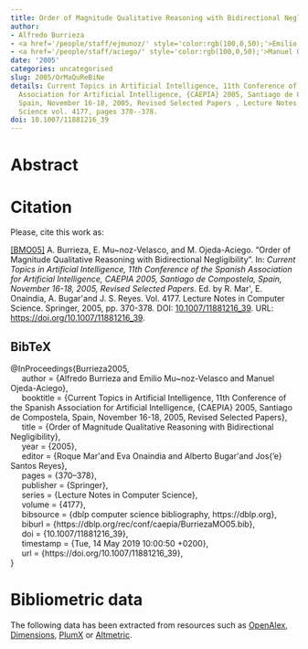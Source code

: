```yaml
---
title: Order of Magnitude Qualitative Reasoning with Bidirectional Negligibility
author:
- Alfredo Burrieza
- <a href='/people/staff/ejmunoz/' style='color:rgb(100,0,50);'>Emilio Muñoz Velasco</a>
- <a href='/people/staff/aciego/' style='color:rgb(100,0,50);'>Manuel Ojeda-Aciego</a>
date: '2005'
categories: uncategorised
slug: 2005/OrMaQuReBiNe
details: Current Topics in Artificial Intelligence, 11th Conference of the Spanish
  Association for Artificial Intelligence, {CAEPIA} 2005, Santiago de Compostela,
  Spain, November 16-18, 2005, Revised Selected Papers , Lecture Notes in Computer
  Science vol. 4177, pages 370--378.
doi: 10.1007/11881216_39
---
```




# Abstract










# Citation
Please, cite this work as:


<a name=bib-Burrieza2005></a>[[BMO05]](#cite-Burrieza2005) A. Burrieza, E. Mu~noz-Velasco, and M. Ojeda-Aciego. “Order of Magnitude Qualitative Reasoning with Bidirectional Negligibility”. In: _Current Topics in Artificial Intelligence, 11th Conference of the Spanish Association for Artificial Intelligence, CAEPIA 2005, Santiago de Compostela, Spain, November 16-18, 2005, Revised Selected Papers_. Ed. by R. Mar\'\in, E. Onaindia, A. Bugar\'\in and J. S. Reyes. Vol. 4177. Lecture Notes in Computer Science. Springer, 2005, pp. 370-378. DOI: [10.1007/11881216\_39](https://doi.org/10.1007%2F11881216%5C_39). URL: [https://doi.org/10.1007/11881216\_39](https://doi.org/10.1007/11881216\_39).

::: {.callout-note appearance="minimal" collapse=true}

## BibTeX

@InProceedings{Burrieza2005,<br>&nbsp;&nbsp;&nbsp;&nbsp;  author = {Alfredo Burrieza and Emilio Mu~noz-Velasco and Manuel Ojeda-Aciego},<br>&nbsp;&nbsp;&nbsp;&nbsp;  booktitle = {Current Topics in Artificial Intelligence, 11th Conference of the Spanish Association for Artificial Intelligence, {CAEPIA} 2005, Santiago de Compostela, Spain, November 16-18, 2005, Revised Selected Papers},<br>&nbsp;&nbsp;&nbsp;&nbsp;  title = {Order of Magnitude Qualitative Reasoning with Bidirectional Negligibility},<br>&nbsp;&nbsp;&nbsp;&nbsp;  year = {2005},<br>&nbsp;&nbsp;&nbsp;&nbsp;  editor = {Roque Mar\'\in and Eva Onaindia and Alberto Bugar\'\in and Jos{\a'e} Santos Reyes},<br>&nbsp;&nbsp;&nbsp;&nbsp;  pages = {370--378},<br>&nbsp;&nbsp;&nbsp;&nbsp;  publisher = {Springer},<br>&nbsp;&nbsp;&nbsp;&nbsp;  series = {Lecture Notes in Computer Science},<br>&nbsp;&nbsp;&nbsp;&nbsp;  volume = {4177},<br>&nbsp;&nbsp;&nbsp;&nbsp;  bibsource = {dblp computer science bibliography, https://dblp.org},<br>&nbsp;&nbsp;&nbsp;&nbsp;  biburl = {https://dblp.org/rec/conf/caepia/BurriezaMO05.bib},<br>&nbsp;&nbsp;&nbsp;&nbsp;  doi = {10.1007/11881216\_39},<br>&nbsp;&nbsp;&nbsp;&nbsp;  timestamp = {Tue, 14 May 2019 10:00:50 +0200},<br>&nbsp;&nbsp;&nbsp;&nbsp;  url = {https://doi.org/10.1007/11881216\_39},<br>}

:::



# Bibliometric data


The following data has been extracted from resources such as [OpenAlex](https://openalex.org/), [Dimensions](https://app.dimensions.ai/), [PlumX](https://www.elsevier.com/insights/metrics/plumx) or [Altmetric](https://www.altmetric.com/).

<div style="display: flex; justify-content: center; align-items: center; height: 100%;">
<span class="__dimensions_badge_embed__" data-doi="10.1007/11881216_39" data-legend="always"></span></div><script async src="https://badge.dimensions.ai/badge.js" charset="utf-8"></script>

<div style="display: flex; justify-content: center; align-items: center; height: 100%;">
<a href="https://plu.mx/plum/a/?doi=10.1007/11881216_39" class="plumx-details" data-site="plum" data-hide-when-empty="true">Order of Magnitude Qualitative Reasoning with Bidirectional Negligibility</a></div>

<div style="display: flex; justify-content: center; align-items: center; height: 100%;">
<script type="text/javascript" src="https://d1bxh8uas1mnw7.cloudfront.net/assets/embed.js"></script><div data-badge-type="medium-donut" class="altmetric-embed" data-badge-details="right" data-doi="10.1007/11881216_39"></div></div>


## Cites

The following graph plots the number of cites received by this work from its publication, on a yearly basis.

```r
#| echo: false
#| results: asis
#| warning: false
#| message: false
source(here::here('scripts', 'manage_publications.R'))
df <- readRDS('citation_history.rds')
plot_citation_history(df)
```



## Papers citing this work

The following is a non-exhaustive list of papers that cite this work:


<a name=bib-Balbiani_2016></a>[[1]](#cite-Balbiani_2016) P. Balbiani. “Reasoning about negligibility and proximity in the set of all hyperreals”. In: _Journal of Applied Logic_ 16 (Jul. 2016), p. 14–36. ISSN: 1570-8683. DOI: [10.1016/j.jal.2016.04.002](https://doi.org/10.1016%2Fj.jal.2016.04.002). URL: [http://dx.doi.org/10.1016/j.jal.2016.04.002](http://dx.doi.org/10.1016/j.jal.2016.04.002).

<a name=bib-Burrieza_2013></a>[[2]](#cite-Burrieza_2013) A. Burrieza. “Decidability of a Logic for Order of Magnitude Qualitative Reasoning with Comparability and Negligibility Relations”. In: _Advances in Artificial Intelligence_. Springer Berlin Heidelberg, 2013, p. 101–110. ISBN: 9783642406430. DOI: [10.1007/978-3-642-40643-0_11](https://doi.org/10.1007%2F978-3-642-40643-0_11). URL: [http://dx.doi.org/10.1007/978-3-642-40643-0_11](http://dx.doi.org/10.1007/978-3-642-40643-0_11).

<a name=bib-Burrieza_2017></a>[[3]](#cite-Burrieza_2017) A. Burrieza, E. Muñoz-Velasco, and M. Ojeda-Aciego. “A multimodal logic for closeness”. In: _Journal of Applied Non-Classical Logics_ 27.3–4 (Oct. 2017), p. 225–237. ISSN: 1958-5780. DOI: [10.1080/11663081.2018.1442137](https://doi.org/10.1080%2F11663081.2018.1442137). URL: [http://dx.doi.org/10.1080/11663081.2018.1442137](http://dx.doi.org/10.1080/11663081.2018.1442137).

<a name=bib-Burrieza_2018></a>[[4]](#cite-Burrieza_2018) A. Burrieza, E. Muñoz-Velasco, and M. Ojeda-Aciego. “Logics for Order-of-Magnitude Qualitative Reasoning: Formalizing Negligibility”. In: _Ewa Orłowska on Relational Methods in Logic and Computer Science_. Springer International Publishing, 2018, p. 203–231. ISBN: 9783319978796. DOI: [10.1007/978-3-319-97879-6_8](https://doi.org/10.1007%2F978-3-319-97879-6_8). URL: [http://dx.doi.org/10.1007/978-3-319-97879-6_8](http://dx.doi.org/10.1007/978-3-319-97879-6_8).

<a name=bib-Burrieza_2006></a>[[5]](#cite-Burrieza_2006) A. Burrieza, M. Ojeda-Aciego, and E. Orłowska. “Relational Approach to Order-of-Magnitude Reasoning”. In: _Theory and Applications of Relational Structures as Knowledge Instruments II_. Springer Berlin Heidelberg, 2006, p. 105–124. ISBN: 9783540692249. DOI: [10.1007/11964810_6](https://doi.org/10.1007%2F11964810_6). URL: [http://dx.doi.org/10.1007/11964810_6](http://dx.doi.org/10.1007/11964810_6).

<a name=bib-Goli_ska_Pilarek_2012></a>[[6]](#cite-Goli_ska_Pilarek_2012) J. Golińska-Pilarek. “On Decidability of a Logic for Order of Magnitude Qualitative Reasoning with Bidirectional Negligibility”. In: _Logics in Artificial Intelligence_. Springer Berlin Heidelberg, 2012, p. 255–266. ISBN: 9783642333538. DOI: [10.1007/978-3-642-33353-8_20](https://doi.org/10.1007%2F978-3-642-33353-8_20). URL: [http://dx.doi.org/10.1007/978-3-642-33353-8_20](http://dx.doi.org/10.1007/978-3-642-33353-8_20).

<a name=bib-Goli_ska_Pilarek_2008></a>[[7]](#cite-Goli_ska_Pilarek_2008) J. Golińska-Pilarek, A. Mora, and E. Muñoz-Velasco. “An ATP of a Relational Proof System for Order of Magnitude Reasoning with Negligibility, Non-closeness and Distance”. In: _PRICAI 2008: Trends in Artificial Intelligence_. Springer Berlin Heidelberg, 2008, p. 128–139. ISBN: 9783540891970. DOI: [10.1007/978-3-540-89197-0_15](https://doi.org/10.1007%2F978-3-540-89197-0_15). URL: [http://dx.doi.org/10.1007/978-3-540-89197-0_15](http://dx.doi.org/10.1007/978-3-540-89197-0_15).

